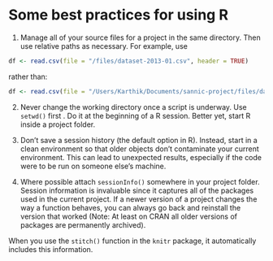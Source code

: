 
# Some best practices for using R

1. Manage all of your source files for a project in the same directory. Then use relative paths as necessary. For example, use

```R
df <- read.csv(file = "/files/dataset-2013-01.csv", header = TRUE)
```

rather than:

```R
df <- read.csv(file = "/Users/Karthik/Documents/sannic-project/files/dataset-2013-01.csv", header = TRUE)
```

2. Never change the working directory once a script is underway. Use `setwd()` first . Do it at the beginning of a R session. Better yet, start R inside a project folder.

3. Don't save a session history (the default option in R). Instead, start in a clean environment so that older objects don't contaminate your current environment. This can lead to unexpected results, especially if the code were to be run on someone else's machine.

4. Where possible attach `sessionInfo()` somewhere in your project folder. Session information is invaluable since it captures all of the packages used in the current project. If a newer version of a project changes the way a function behaves, you can always go back and reinstall the version that worked (Note: At least on CRAN all older versions of packages are permanently archived).

When you use the `stitch()` function in the `knitr` package, it automatically includes this information.



